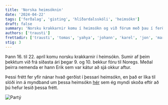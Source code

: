 ```yaml
---
title: 'Norska heimsóknin'
date: '2024-04-22'
tags: ['ferðalag', 'gisting', 'hlíðardalsskóli', 'heimsókn']
draft: false
summary: 'Norsku krakkarnir komu í heimsókn og við fórum með þau í ferðalag'
authors: ['trausti']
frettadir: ['trausti', 'tomas', 'yahya', 'johann', 'karel', 'jon', 'marteinn', 'mikael', 'oreglufolk', 'erik']
stig: 3
---
```



Þann 16. til 22. apríl komu norsku krakkarnir í heimsókn.
Sumir af þeim þekktum við frá síðasta ári þegar 9. og 10. bekkur fóru til Noregs. 
Meðal þeirra nemenda er hann Erik sem var kátur að sjá okkur aftur.


Þessi frétt fer yfir nánar hvað gerðist í þessari heimsókn, en það er líka til slóði inn á myndband um þessa heimsókn [hér](/verkefni/Norsklendingaheimsokn)
sem ég myndi skoða eftir að þú hefur lesið þessa frétt.


![Partý](/static/images/faerslur/Norsklendingaferd-2024/party.jpg)


